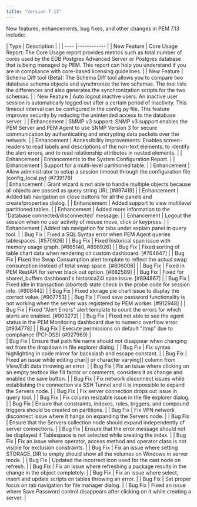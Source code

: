 ```yaml
---
title: "Version 7.13"
---
```


New features, enhancements, bug fixes, and other changes in PEM 7.13 include:

| Type | Description |                                                                       |
| ---- |------------ |
| New Feature | Core Usage Report: The Core Usage report provides metrics such as total number of cores used by the EDB Postgres Advanced Server or Postgres database that is being managed by PEM. This report can help you understand if you are in compliance with core-based licensing guidelines. |
| New Feature | Schema Diff tool (Beta): The Schema Diff tool allows you to compare two database schema objects and synchronize the two schemas. The tool lists the differences and also generates the synchronization scripts for the two schemas.   |
| New Feature | Auto logout inactive users: An inactive user session is automatically logged out after a certain period of inactivity. This timeout interval can be configured in the config.py file. This feature improves security by reducing the unintended access to the database server.         |
| Enhancement | SMMP v3 support: SNMP v3 support enables the PEM Server and PEM Agent to use SNMP Version 3 for secure communication by authenticating and encrypting data packets over the network.   |
| Enhancement | Accessibility Improvements: Enables screen-readers to read labels and descriptions of the non-text elements, to identify the alert errors, and to read relationship attributes in nested elements.  |
| Enhancement | Enhancements to the System Configuration Report.        |
| Enhancement | Support for a multi-level partitioned table.         |
| Enhancement     | Allow administrator to setup a session timeout through the configuration file (config_local.py) (#739178)     
| Enhancement     | Grant wizard is not able to handle multiple objects because all objects are passed as query string URL [#897419]         |
| Enhancement     | Added tab navigation on close buttons for all the panels and create/properties dialog.        |
| Enhancement      | Added support to view multilevel partitioned tables.    |
| Enhancement      | Added more information to the 'Database connected/disconnected' message.      |
| Enhancement      | Logout the session when no user activity of mouse move, click or keypress.        |
| Enhancement     | Added tab navigation for tabs under explain panel in query tool.     |
| Bug Fix     | Fixed a SQL Syntax error when PEM Agent queries tablespaces. [#570926]      |
| Bug Fix     | Fixed historical span issue with memory usage graph. [#665140, #898926]      |
| Bug Fix     | Fixed sorting of table chart data when rendering on custom dashboard. [#764647]     |
| Bug Fix     | Fixed the Swap Consumption alert template to reflect the actual swap consumption instead of total swap space. [#806008]    |
| Bug Fix     | Fixed in PEM RestAPI for server black out option. [#882589]     |
| Bug Fix     | Fixed for shared_buffers dashboard's historica24l span issue. [#894867]       |
| Bug Fix     | Fixed idle in transaction (aborted) state check in the probe code for session info. [#908442]  |
| Bug Fix     | Fixed storage pie chart issue to display the correct value. [#907753]    |
| Bug Fix     | Fixed save password functionality is not working when the server was registered by PEM worker. [#912948]   |
| Bug Fix     | Fixed "Alert Errors" alert template to count the errors for which alerts are enabled.  [#903272]    |
| Bug Fix     | Fixed not able to see the agent status in the PEM Monitoring dashboard due to numeric overflow error. [#934778]     |
| Bug Fix     | Execute permissions on default "/tmp" due to compliance (PCI-DSS) (#927969)       |     
| Bug Fix     | Ensure that path file name should not disappear when changing ext from the dropdown in file explorer dialog.     |
| Bug Fix     | Fix syntax highlighting in code mirror for backslash and escape constant.    |
| Bug Fix     | Fixed an issue while editing char[] or character varying[] column from View/Edit data throwing an error.  |
| Bug Fix     | Fix an issue where clicking on an empty textbox like fill factor or comments, considers it as change and enabled the save button.      |
| Bug Fix     | Fix network disconnect issues while establishing the connection via SSH Tunnel and it is impossible to expand the Servers node.     |
| Bug Fix     | Fix server connection drops out issue in query tool.  |
| Bug Fix     | Fix column resizable issue in the file explorer dialog.       |
| Bug Fix     | Ensure that constraints, indexes, rules, triggers, and compound triggers should be created on partitions.     |
| Bug Fix     | Fix VPN network disconnect issue where it hangs on expanding the Servers node.       |
| Bug Fix     | Ensure that the Servers collection node should expand independently of server connections.    |
| Bug Fix     | Ensure that the error message should not be displayed if Tablespace is not selected while creating the index.          |
| Bug Fix     | Fix an issue where operator, access method and operator class is not visible for exclusion constraints.          |
| Bug Fix     | Fix an issue where setting STORAGE_DIR to empty should show all the volumes on Windows in server mode.       |
| Bug Fix     | Updated the incorrect icon used for the cast node on refresh.     |
| Bug Fix     | Fix an issue where refreshing a package results in the change in the object completely.        |
| Bug Fix     | Fix an issue where select, insert and update scripts on tables throwing an error.     |
| Bug Fix     | Set proper focus on tab navigation for file manager dialog.   |
| Bug Fix     | Fixed an issue where Save Password control disappears after clicking on it while creating a server.       |